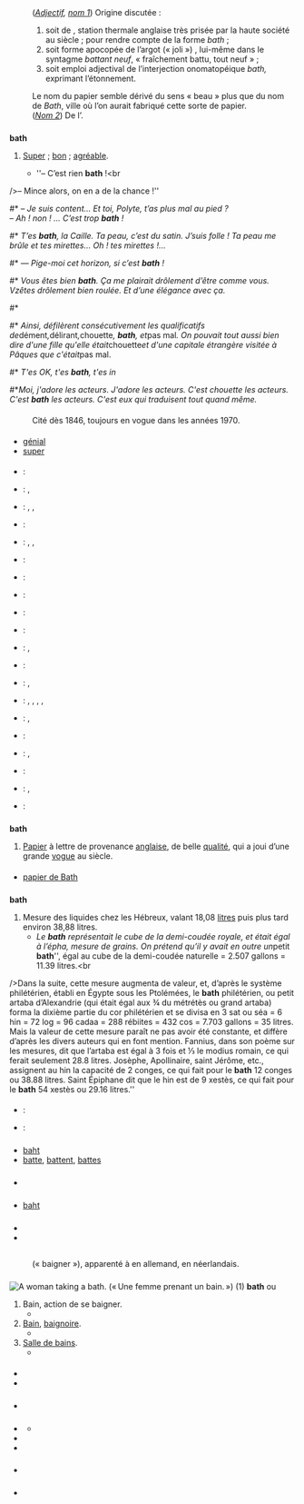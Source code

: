 {{voir|Ba’th|Bath}}

== {{langue|fr}} ==
=== {{S|étymologie}} ===
: (''[[#fr-adj|Adjectif]], [[#fr-nom-1|nom 1]]'') {{date|lang=fr|1846}} Origine discutée{{R|TLFi}} :
:# soit de ''{{lien|Bath|fr}}'', station thermale anglaise très prisée par la haute société au {{siècle2|XVIII}} siècle ; pour rendre compte de la forme ''bath'' ;
:# soit forme apocopée de l’argot ''{{lien|batif|fr}}''{{R|Larousse}} (« joli ») {{source|1837, Vidocq, [[s:Les Voleurs (Vidocq)/dico1/B|''Les Voleurs'']]}}, lui-même {{composé de|bat|battant|-if|lang=fr}} dans le syntagme ''battant neuf'', « fraîchement battu, tout neuf » ;
:# soit emploi adjectival de l’interjection onomatopéique ''bath, {{lien|bah|fr}}'' exprimant l’étonnement.
: Le nom du papier semble dérivé du sens « beau » plus que du nom de ''Bath'', ville où l’on aurait fabriqué cette sorte de papier{{R|TLFi}}.
: (''[[#fr-nom-2|Nom 2]]'') De l’{{étyl|he|fr|בת|bat}}.

=== {{S|adjectif|fr}} ===
{{fr-rég|bat|mf=1}}
'''bath''' {{pron|bat|fr}} {{mf|fr}}
# {{argot|fr}} {{désuet|fr}} [[super|Super]] ; [[bon]] ; [[agréable]].
#* ''– C’est rien '''bath''' !<br
/>– Mince alors, on en a de la chance !'' {{source|{{w|Léon Frapié}}, ''Le sou'', dans ''Les contes de la maternelle'', 1910, éditions Self, 1945, page 180}}
#* ''– Je suis content… Et toi, Polyte, t’as plus mal au pied ?<br
/>– Ah ! non ! … C’est trop '''bath''' !'' {{source|{{w|Léon Frapié}}, ''Le sou'', dans ''Les contes de la maternelle'', 1910, éditions Self, 1945, page 181}}
#* ''T’es '''bath''', la Caille. Ta peau, c’est du satin. J’suis folle ! Ta peau me brûle et tes mirettes… Oh ! tes mirettes !…'' {{source|{{Citation/Francis Carco/Jésus-la-Caille/1914|II}}}}
#* ''— Pige-moi cet horizon, si c’est '''bath''' !'' {{source|{{w|Jules Romains}}, ''{{ws|Les Copains/Chapitre 4|Les Copains}}'', 1922, réédition Le Livre de Poche, page 104}}
#* ''Vous êtes bien '''bath'''. Ça me plairait drôlement d’être comme vous. Vzêtes drôlement bien roulée. Et d’une élégance avec ça.'' {{source|{{w|Raymond Queneau}}, ''{{w|Zazie dans le métro}}'', chapitre 13, Gallimard, 1959}}
#* {{exemple|lang=fr|Pour tout bagage on a sa gueule<br
/>Quand elle est '''bath''' ça va tout seul<br
/>Quand elle est moche on s'habitue<br
/>On s' dit qu'on est pas mal foutu|source={{w|Léo Ferré}}, extrait de la chanson ''{{w|Vingt ans}}'', 1961}}
#* ''Ainsi, défilèrent consécutivement les qualificatifs de ''dément'', ''délirant'', ''chouette'', '''''bath''''', et ''pas mal''. On pouvait tout aussi bien dire d'une fille qu'elle était ''chouette'' et d'une capitale étrangère visitée à Pâques que c'était ''pas mal. {{source|{{w|Philippe Labro}}, ''Des Feux mal éteints'', Éditions Gallimard, 1967, 2014, chapitre 2}}
#* ''T'es OK, t'es '''bath''', t'es in'' {{source|{{w|Ottawan}}, ''{{w|T'es OK}}''}}
#*''Moi, j'adore les acteurs. J'adore les acteurs. C'est chouette les acteurs. C'est '''bath''' les acteurs. C'est eux qui traduisent tout quand même.'' {{source|Jean Gabin, interviewé par Robert Chazal pour l'émission télévisée ''Pour le cinéma'', 6 décembre 1970}}

==== {{S|notes}} ====
: Cité dès 1846, toujours en vogue dans les années 1970.

==== {{S|synonymes}} ====
* [[génial]]
* [[super]] {{familier|nocat=1}}

==== {{S|traductions}} ====
{{trad-début}}
* {{T|af}} : {{trad-|af|aardig}}
* {{T|de}} : {{trad+|de|hübsch}}, {{trad+|de|nett}}
* {{T|en}} : {{trad+|en|neat}}, {{trad+|en|great}}, {{trad+|en|pretty}}
* {{T|da}} : {{trad+|da|køn}}
* {{T|es}} : {{trad+|es|bonito}}, {{trad+|es|lindo}}, {{trad+|es|mono}}
* {{T|eo}} : {{trad-|eo|beleta}}
* {{T|fo}} : {{trad-|fo|fittur}}
* {{T|fy}} : {{trad-|fy|skoan}}
* {{T|gd}} : {{trad-|gd|bòidheach}}
* {{T|hu}} : {{trad+|hu|csinos}}
* {{T|it}} : {{trad-|it|bellino}}, {{trad+|it|grazioso}}
* {{T|la}} : {{trad+|la|bellus}}
* {{T|ms}} : {{trad+|ms|bagus}}, {{trad-|ms|baik}}
* {{T|nl}} : {{trad+|nl|aardig}}, {{trad+|nl|keurig}}, {{trad+|nl|leuk}}, {{trad+|nl|tof}}, {{trad+|nl|gaaf}}
* {{T|pap}} : {{trad|pap|bunita}}, {{trad|pap|nèchi}}
* {{T|pl}} : {{trad+|pl|ładny}}
* {{T|pt}} : {{trad+|pt|bonito}}, {{trad+|pt|lindo}}
* {{T|ro}} : {{trad+|ro|drăguț}}
* {{T|tr}} : {{trad+|tr|hoş}}, {{trad+|tr|nefis}}
* {{T|zu}} : {{trad+|zu|-hle}}
{{trad-fin}}

=== {{S|nom|fr|num=1}} ===
{{fr-rég|bat}}
'''bath''' {{pron|bat|fr}} {{m}}
# [[Papier]] à lettre de provenance [[anglais]]e, de belle [[qualité]], qui a joui d’une grande [[vogue]] au {{siècle2|XIX}} siècle.

==== {{S|dérivés}} ====
* [[papier de Bath]]

=== {{S|nom|fr|num=2}} ===
{{fr-rég|bat|p2=bathim|pp2=ba.tim}}
'''bath''' {{pron|bat|fr}} {{m}}
# Mesure des liquides chez les Hébreux, valant 18,08 [[litre]]s{{R|Littré}} puis plus tard environ 38,88 litres.
#* ''Le '''bath''' représentait le cube de la demi-coudée royale, et était égal à l’épha, mesure de grains. On prétend qu’il y avait en outre un ''petit '''bath''''', égal au cube de la demi-coudée naturelle = 2.507 gallons = 11.39 litres.<br
/>Dans la suite, cette mesure augmenta de valeur, et, d’après le système philétérien, établi en Égypte sous les Ptolémées, le '''bath''' philétérien, ou petit artaba d’Alexandrie (qui était égal aux ¾ du métrétès ou grand artaba) forma la dixième partie du cor philétérien et se divisa en 3 sat ou séa = 6 hin = 72 log = 96 cadaa = 288 rébiites = 432 cos = 7.703 gallons = 35 litres. Mais la valeur de cette mesure paraît ne pas avoir été constante, et diffère d’après les divers auteurs qui en font mention. Fannius, dans son poème sur les mesures, dit que l’artaba est égal à 3 fois et ⅓ le modius romain, ce qui ferait seulement 28.8 litres. Josèphe, Apollinaire, saint Jérôme, etc., assignent au hin la capacité de 2 conges, ce qui fait pour le '''bath''' 12 conges ou 38.88 litres. Saint Épiphane dit que le hin est de 9 xestès, ce qui fait pour le '''bath''' 54 xestès ou 29.16 litres.'' {{source|1=Horace Doursther, [http://books.google.ca/books?id=KAibOR651tkC&pg=PA51&hl=fr ''Dictionnaire universel des poids et mesures, anciens et modernes''], M. Hayez, Bruxelles, 1840}}

==== {{S|traductions}} ====
{{trad-début}}
* {{T|en}} : {{trad+|en|bath}}
* {{T|cs}} : {{trad+|cs|bat}}
{{trad-fin}}

=== {{S|prononciation}} ===
==== {{S|homophones|fr}} ====
* [[baht]]
* [[batte]], [[battent]], [[battes]]

=== {{S|prononciation}} ===
* {{écouter|lang=fr|France (Vosges)||audio=LL-Q150 (fra)-LoquaxFR-bath.wav}}

=== {{S|anagrammes}} ===
* [[baht]]

=== {{S|voir aussi}} ===
* {{WP}}
* {{Vikidia}}

=== {{S|références}} ===
{{Références}}

== {{langue|en}} ==
=== {{S|étymologie}} ===
: {{dénominal|de=bathe|lang=en|m=1}} (« baigner »), apparenté à ''{{lien|Bad|de}}'' en allemand, ''{{lien|bad|nl}}'' en néerlandais.

=== {{S|nom|en}} ===
{{en-nom-rég|bɑːθ|pron2=bæθ|s=s}}
[[Image:Prilidiano Pueyrredón-El baño.jpg|thumb|A woman taking a '''bath'''. (« Une femme prenant un bain. ») (1)]]
'''bath''' {{pron|bɑːθ|en}} {{UK|nocat=1}} ou {{pron|bæθ|en}} {{US|nocat=1}}
# Bain, action de se baigner.
#* {{exemple|I’ll take a '''bath'''.|Je prendrai une douche.|lang=en}}
# [[bain#fr|Bain]], [[baignoire]].
#* {{exemple|lang=en}}
# [[salle de bains|Salle de bains]].
#* {{exemple|lang=en}}

==== {{S|dérivés}} ====
* {{lien|bathtub|en}}
* {{lien|bloodbath|en}}

=== {{S|prononciation}} ===
* {{pron|bɑːθ|en}} {{UK|nocat=1}}
* {{pron|bæθ|en}} {{US|nocat=1}}
** {{écouter|États-Unis (Californie)|bæθ|audio=En-us-bath.ogg|lang=en}}
* {{écouter|lang=en|Suisse (Genève)|bɑːθ|audio=LL-Q1860 (eng)-Nattes à chat-bath.wav}}
* {{écouter|Canada||lang=en|audio=LL-Q1860 (eng)-Ajshul-bath.wav}}

=== {{S|anagrammes}} ===
* {{lien|baht|en}}

=== {{S|voir aussi}} ===
* {{WP|Bathing|bath|lang=en}}
